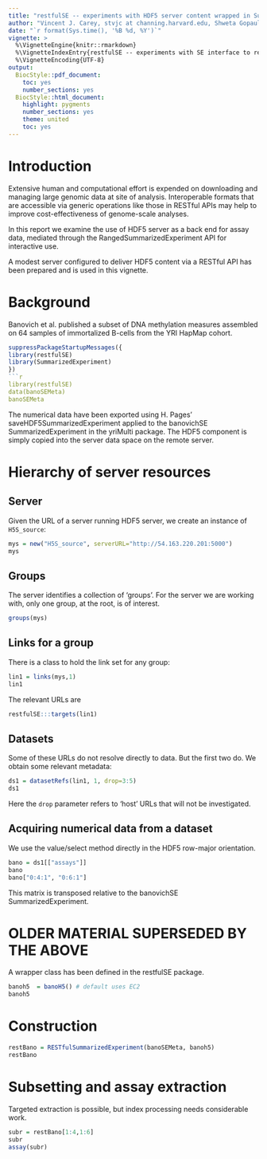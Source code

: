 ```yaml
---
title: "restfulSE -- experiments with HDF5 server content wrapped in SummarizedExperiment"
author: "Vincent J. Carey, stvjc at channing.harvard.edu, Shweta Gopaulakrishnan, reshg at channing.harvard.edu"
date: "`r format(Sys.time(), '%B %d, %Y')`"
vignette: >
  %\VignetteEngine{knitr::rmarkdown}
  %\VignetteIndexEntry{restfulSE -- experiments with SE interface to remote HDF5}
  %\VignetteEncoding{UTF-8}
output:
  BiocStyle::pdf_document:
    toc: yes
    number_sections: yes
  BiocStyle::html_document:
    highlight: pygments
    number_sections: yes
    theme: united
    toc: yes
---
```


# Introduction

Extensive human and computational effort is expended on
downloading and managing large genomic data at site of analysis.
Interoperable formats that are accessible via generic operations
like those in RESTful APIs may help to improve cost-effectiveness
of genome-scale analyses.

In this report we examine the use of HDF5 server as a back end
for assay data, mediated through the RangedSummarizedExperiment API
for interactive use.

A modest server configured to deliver HDF5 content via a
RESTful API has been prepared and is used in this vignette.

# Background

Banovich et al. published a subset of DNA methylation measures
assembled on 64 samples of immortalized B-cells from the YRI HapMap cohort.

```r
suppressPackageStartupMessages({
library(restfulSE)
library(SummarizedExperiment)
})
```r
library(restfulSE)
data(banoSEMeta)
banoSEMeta
```

The numerical data have been exported using H. Pages' 
saveHDF5SummarizedExperiment applied to the banovichSE
SummarizedExperiment in the yriMulti package.  The HDF5
component is simply copied into the server data space
on the remote server.  

# Hierarchy of server resources

## Server

Given the URL of a server running HDF5 server, we create
an instance of `H5S_source`:
```r
mys = new("H5S_source", serverURL="http://54.163.220.201:5000")
mys
```

## Groups

The server identifies a collection of 'groups'.  For the server
we are working with, only one group, at the root, is of interest.
```r
groups(mys)
```

## Links for a group

There is a class to hold the link set for any group:
```r
lin1 = links(mys,1)
lin1
```
The relevant URLs are
```r
restfulSE:::targets(lin1)
```

## Datasets

Some of these URLs do not resolve directly to data.  But the
first two do.  We obtain some relevant metadata:
```r
ds1 = datasetRefs(lin1, 1, drop=3:5)
ds1
```
Here the `drop` parameter refers to 'host' URLs that will not
be investigated.

## Acquiring numerical data from a dataset

We use the value/select method directly in the HDF5 row-major
orientation.
```r
bano = ds1[["assays"]]
bano
bano["0:4:1", "0:6:1"]
```

This matrix is transposed relative to the banovichSE SummarizedExperiment.



# OLDER MATERIAL SUPERSEDED BY THE ABOVE

A wrapper class has been defined
in the restfulSE package.

```r
banoh5  = banoH5() # default uses EC2
banoh5
```

# Construction

```r
restBano = RESTfulSummarizedExperiment(banoSEMeta, banoh5)
restBano
```

# Subsetting and assay extraction

Targeted extraction is possible, but index processing needs
considerable work.

```r
subr = restBano[1:4,1:6]
subr
assay(subr)
```
